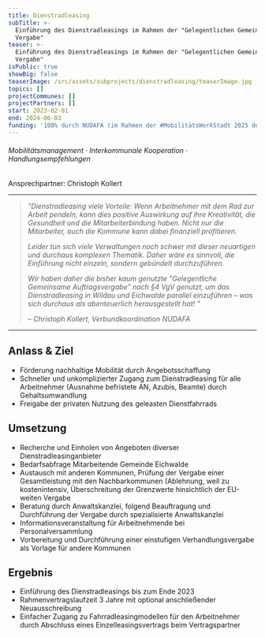 ```yaml
---
title: Dienstradleasing
subTitle: >-
  Einführung des Dienstradleasings im Rahmen der "Gelegentlichen Gemeinsamen
  Vergabe"
teaser: >-
  Einführung des Dienstradleasings im Rahmen der "Gelegentlichen Gemeinsamen
  Vergabe"
isPublic: true
showBig: false
teaserImage: /src/assets/subprojects/dienstradleasing/teaserImage.jpg
topics: []
projectCommunes: []
projectPartners: []
start: 2023-02-01
end: 2024-06-03
funding: '100% durch NUDAFA (im Rahmen der #MobilitätsWerkStadt 2025 des BMBF)'
---
```

###### Mobilitätsmanagement · Interkommunale Kooperation · Handlungsempfehlungen

Ansprechpartner: Christoph Kollert

---



> *"Dienstradleasing viele Vorteile: Wenn Arbeitnehmer mit dem Rad zur Arbeit pendeln, kann dies positive Auswirkung auf ihre Kreativität, die Gesundheit und die Mitarbeiterbindung haben. Nicht nur die Mitarbeiter, auch die Kommune kann dabei finanziell profitieren.*&#x20;
>
> *Leider tun sich viele Verwaltungen noch schwer mit dieser neuartigen und durchaus komplexen Thematik. Daher wäre es sinnvoll, die Einführung nicht einzeln, sondern gebündelt durchzuführen.*&#x20;
>
> *Wir haben daher die bisher kaum genutzte "Gelegentliche Gemeinsame Auftragsvergabe" nach §4 VgV genutzt, um das Dienstradleasing in Wildau und Eichwalde parallel einzuführen – was sich durchaus als abenteuerlich herausgestellt hat! "*
>
> *– Christoph Kollert, Verbundkoordination NUDAFA*

---

## Anlass & Ziel

* Förderung nachhaltige Mobilität durch Angebotsschaffung
* Schneller und unkomplizierter Zugang zum Dienstradleasing für alle Arbeitnehmer (Ausnahme befristete AN, Azubis, Beamte) durch Gehaltsumwandlung
* Freigabe der privaten Nutzung des geleasten Dienstfahrrads

## Umsetzung

* Recherche und Einholen von Angeboten diverser Dienstradleasinganbieter
* Bedarfsabfrage Mitarbeitende Gemeinde Eichwalde
* Austausch mit anderen Kommunen, Prüfung der Vergabe einer Gesamtleistung mit den Nachbarkommunen (Ablehnung, weil zu kostenintensiv, Überschreitung der Grenzwerte hinsichtlich der EU-weiten Vergabe
* Beratung durch Anwaltskanzlei, folgend Beauftragung und Durchführung der Vergabe durch spezialisierte Anwaltskanzlei
* Informationsveranstaltung für Arbeitnehmende bei Personalversammlung
* Vorbereitung und Durchführung einer einstufigen Verhandlungsvergabe als Vorlage für andere Kommunen

## Ergebnis

* Einführung des Dienstradleasings bis zum Ende 2023
* Rahmenvertragslaufzeit 3 Jahre mit optional anschließender Neuausschreibung
* Einfacher Zugang zu Fahrradleasingmodellen für den Arbeitnehmer durch Abschluss eines Einzelleasingsvertrags beim Vertragspartner
